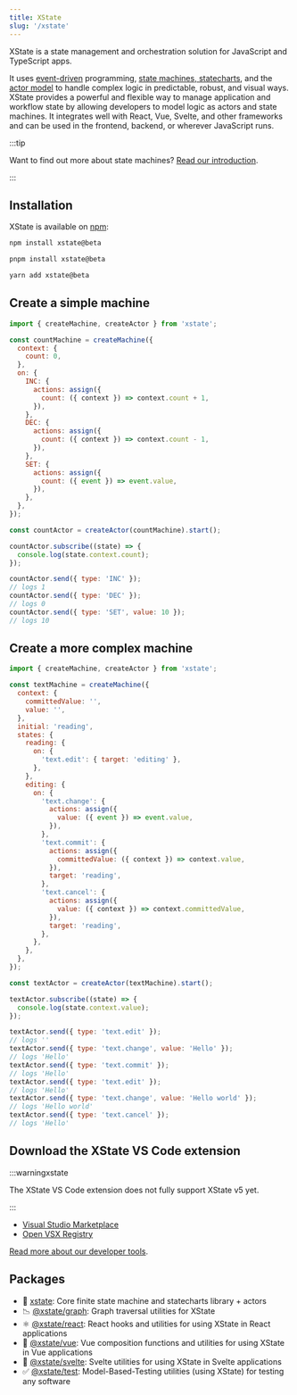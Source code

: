 ```yaml
---
title: XState
slug: '/xstate'
---
```


XState is a state management and orchestration solution for JavaScript and TypeScript apps.

It uses [event-driven](transitions.mdx) programming, [state machines, statecharts](state-machines-and-statecharts.mdx), and the [actor model](actor-model.mdx) to handle complex logic in predictable, robust, and visual ways. XState provides a powerful and flexible way to manage application and workflow state by allowing developers to model logic as actors and state machines. It integrates well with React, Vue, Svelte, and other frameworks and can be used in the frontend, backend, or wherever JavaScript runs.

:::tip

Want to find out more about state machines? [Read our introduction](state-machines-and-statecharts.mdx).

:::

## Installation

XState is available on [npm](https://www.npmjs.com/package/xstate):

<Tabs>
<TabItem value="npm" label="npm">

```bash
npm install xstate@beta
```

</TabItem>

<TabItem value="pnpm" label="pnpm">

```bash
pnpm install xstate@beta
```

</TabItem>

<TabItem value="yarn" label="yarn">

```bash
yarn add xstate@beta
```

</TabItem>
</Tabs>

## Create a simple machine

```js
import { createMachine, createActor } from 'xstate';

const countMachine = createMachine({
  context: {
    count: 0,
  },
  on: {
    INC: {
      actions: assign({
        count: ({ context }) => context.count + 1,
      }),
    },
    DEC: {
      actions: assign({
        count: ({ context }) => context.count - 1,
      }),
    },
    SET: {
      actions: assign({
        count: ({ event }) => event.value,
      }),
    },
  },
});

const countActor = createActor(countMachine).start();

countActor.subscribe((state) => {
  console.log(state.context.count);
});

countActor.send({ type: 'INC' });
// logs 1
countActor.send({ type: 'DEC' });
// logs 0
countActor.send({ type: 'SET', value: 10 });
// logs 10
```

## Create a more complex machine

```js
import { createMachine, createActor } from 'xstate';

const textMachine = createMachine({
  context: {
    committedValue: '',
    value: '',
  },
  initial: 'reading',
  states: {
    reading: {
      on: {
        'text.edit': { target: 'editing' },
      },
    },
    editing: {
      on: {
        'text.change': {
          actions: assign({
            value: ({ event }) => event.value,
          }),
        },
        'text.commit': {
          actions: assign({
            committedValue: ({ context }) => context.value,
          }),
          target: 'reading',
        },
        'text.cancel': {
          actions: assign({
            value: ({ context }) => context.committedValue,
          }),
          target: 'reading',
        },
      },
    },
  },
});

const textActor = createActor(textMachine).start();

textActor.subscribe((state) => {
  console.log(state.context.value);
});

textActor.send({ type: 'text.edit' });
// logs ''
textActor.send({ type: 'text.change', value: 'Hello' });
// logs 'Hello'
textActor.send({ type: 'text.commit' });
// logs 'Hello'
textActor.send({ type: 'text.edit' });
// logs 'Hello'
textActor.send({ type: 'text.change', value: 'Hello world' });
// logs 'Hello world'
textActor.send({ type: 'text.cancel' });
// logs 'Hello'
```

## Download the XState VS Code extension

:::warningxstate

The XState VS Code extension does not fully support XState v5 yet.

:::

- [Visual Studio Marketplace](https://marketplace.visualstudio.com/items?itemName=statelyai.stately-vscode)
- [Open VSX Registry](https://open-vsx.org/extension/statelyai/stately-vscode)

[Read more about our developer tools](developer-tools.mdx).

## Packages

- 🤖 [xstate](https://github.com/statelyai/xstate/): Core finite state machine and statecharts library + actors
- 📉 [@xstate/graph](https://github.com/statelyai/xstate/tree/main/packages/xstate-graph): Graph traversal utilities for XState
- ⚛️ [@xstate/react](https://github.com/statelyai/xstate/tree/main/packages/xstate-react): React hooks and utilities for using XState in React applications
- 💚 [@xstate/vue](https://github.com/statelyai/xstate/tree/main/packages/xstate-vue): Vue composition functions and utilities for using XState in Vue applications
- 🎷 [@xstate/svelte](https://github.com/statelyai/xstate/tree/main/packages/xstate-svelte): Svelte utilities for using XState in Svelte applications
- ✅ [@xstate/test](https://github.com/statelyai/xstate/tree/main/packages/xstate-test): Model-Based-Testing utilities (using XState) for testing any software
